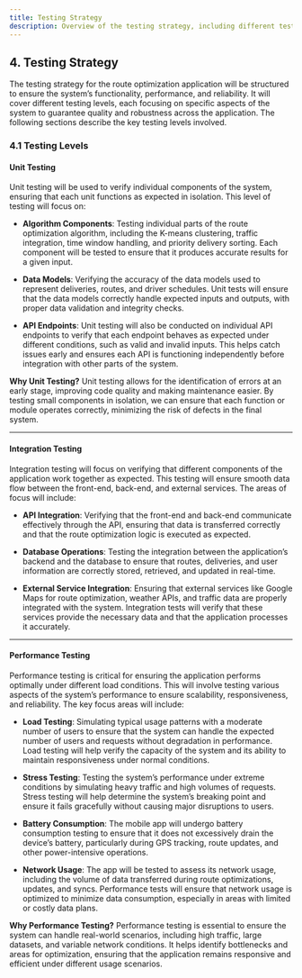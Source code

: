 ```yaml
---
title: Testing Strategy
description: Overview of the testing strategy, including different testing levels to ensure the application functions as expected under various conditions.
---
```


## 4. Testing Strategy

The testing strategy for the route optimization application will be structured to ensure the system’s functionality, performance, and reliability. It will cover different testing levels, each focusing on specific aspects of the system to guarantee quality and robustness across the application. The following sections describe the key testing levels involved.

### **4.1 Testing Levels**

#### **Unit Testing**

Unit testing will be used to verify individual components of the system, ensuring that each unit functions as expected in isolation. This level of testing will focus on:

- **Algorithm Components**: Testing individual parts of the route optimization algorithm, including the K-means clustering, traffic integration, time window handling, and priority delivery sorting. Each component will be tested to ensure that it produces accurate results for a given input.
  
- **Data Models**: Verifying the accuracy of the data models used to represent deliveries, routes, and driver schedules. Unit tests will ensure that the data models correctly handle expected inputs and outputs, with proper data validation and integrity checks.
  
- **API Endpoints**: Unit testing will also be conducted on individual API endpoints to verify that each endpoint behaves as expected under different conditions, such as valid and invalid inputs. This helps catch issues early and ensures each API is functioning independently before integration with other parts of the system.

**Why Unit Testing?**
Unit testing allows for the identification of errors at an early stage, improving code quality and making maintenance easier. By testing small components in isolation, we can ensure that each function or module operates correctly, minimizing the risk of defects in the final system.

---

#### **Integration Testing**

Integration testing will focus on verifying that different components of the application work together as expected. This testing will ensure smooth data flow between the front-end, back-end, and external services. The areas of focus will include:

- **API Integration**: Verifying that the front-end and back-end communicate effectively through the API, ensuring that data is transferred correctly and that the route optimization logic is executed as expected.
  
- **Database Operations**: Testing the integration between the application’s backend and the database to ensure that routes, deliveries, and user information are correctly stored, retrieved, and updated in real-time.
  
- **External Service Integration**: Ensuring that external services like Google Maps for route optimization, weather APIs, and traffic data are properly integrated with the system. Integration tests will verify that these services provide the necessary data and that the application processes it accurately.

---

#### **Performance Testing**

Performance testing is critical for ensuring the application performs optimally under different load conditions. This will involve testing various aspects of the system’s performance to ensure scalability, responsiveness, and reliability. The key focus areas will include:

- **Load Testing**: Simulating typical usage patterns with a moderate number of users to ensure that the system can handle the expected number of users and requests without degradation in performance. Load testing will help verify the capacity of the system and its ability to maintain responsiveness under normal conditions.
  
- **Stress Testing**: Testing the system’s performance under extreme conditions by simulating heavy traffic and high volumes of requests. Stress testing will help determine the system’s breaking point and ensure it fails gracefully without causing major disruptions to users.
  
- **Battery Consumption**: The mobile app will undergo battery consumption testing to ensure that it does not excessively drain the device’s battery, particularly during GPS tracking, route updates, and other power-intensive operations.
  
- **Network Usage**: The app will be tested to assess its network usage, including the volume of data transferred during route optimizations, updates, and syncs. Performance tests will ensure that network usage is optimized to minimize data consumption, especially in areas with limited or costly data plans.

**Why Performance Testing?**
Performance testing is essential to ensure the system can handle real-world scenarios, including high traffic, large datasets, and variable network conditions. It helps identify bottlenecks and areas for optimization, ensuring that the application remains responsive and efficient under different usage scenarios.


